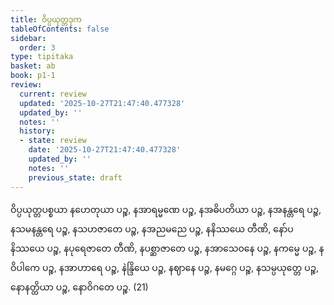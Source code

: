 ```yaml
---
title: ဝိပ္ပယုတ္တဒုက
tableOfContents: false
sidebar:
  order: 3
type: tipitaka
basket: ab
book: p1-1
review:
  current: review
  updated: '2025-10-27T21:47:40.477328'
  updated_by: ''
  notes: ''
  history:
  - state: review
    date: '2025-10-27T21:47:40.477328'
    updated_by: ''
    notes: ''
    previous_state: draft
---
```



<ReviewStatus review={frontmatter.review} showDetails={true} />

<HypothesisAnnotation frontmatter={frontmatter} />

<DynamicBreadcrumb />

<Division number="485" book="p1-1" e="ch" v="36" p="176">

<Paragraph number="1646" book="p1-1">
ဝိပ္ပယုတ္တပစ္စယာ နဟေတုယာ ပဉ္စ, နအာရမ္မဏေ ပဉ္စ, နအဓိပတိယာ ပဉ္စ, နအနန္တရေ ပဉ္စ, နသမနန္တရေ ပဉ္စ, နသဟဇာတေ ပဉ္စ, နအညမညေ ပဉ္စ, နနိဿယေ တီဏိ, နော်ပနိဿယေ ပဉ္စ, နပုရေဇာတေ တီဏိ, နပစ္ဆာဇာတေ ပဉ္စ, နအာသေဝနေ ပဉ္စ, နကမ္မေ ပဉ္စ, နဝိပါကေ ပဉ္စ, နအာဟာရေ ပဉ္စ, နဲန္ဒြိယေ ပဉ္စ, နဈာနေ ပဉ္စ, နမဂ္ဂေ ပဉ္စ, နသမ္ပယုတ္တေ ပဉ္စ, နောနတ္ထိယာ ပဉ္စ, နောဝိဂတေ ပဉ္စ. (21)
</Paragraph>
</Division>